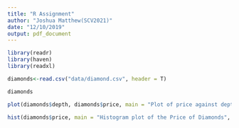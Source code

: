 ```yaml
---
title: "R Assignment"
author: "Joshua Matthew(SCV2021)"
date: "12/10/2019"
output: pdf_document
---
```



```r
library(readr)
library(haven)
library(readxl)
```

```r
diamonds<-read.csv("data/diamond.csv", header = T)
```

```r
diamonds

```

```r
plot(diamonds$depth, diamonds$price, main = "Plot of price against depth", xlab = "depth", ylab = "price")
```

```r
hist(diamonds$price, main = "Histogram plot of the Price of Diamonds", xlab = "Price", ylab = "Frequency of Price")

```